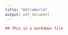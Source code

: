 ---
title: "HelloWorld"
output: pdf_document
---

```{r setup, include=FALSE}

## This is a markdown file

```
